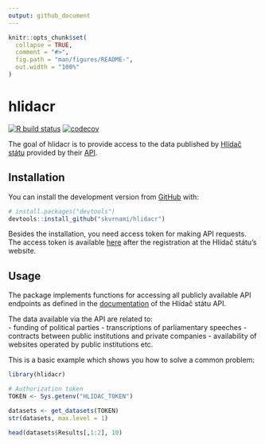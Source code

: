 ```yaml
---
output: github_document
---
```


<!-- README.md is generated from README.Rmd. Please edit that file -->

```r
knitr::opts_chunk$set(
  collapse = TRUE,
  comment = "#>",
  fig.path = "man/figures/README-",
  out.width = "100%"
)
```

# hlidacr

<!-- badges: start -->
[![R build status](https://github.com/skvrnami/hlidacr/workflows/R-CMD-check/badge.svg)](https://github.com/skvrnami/hlidacr/actions)
[![codecov](https://codecov.io/gh/skvrnami/hlidacr/branch/main/graph/badge.svg?token=FWP73F1DOL)](https://codecov.io/gh/skvrnami/hlidacr)
<!-- badges: end -->

The goal of hlidacr is to provide access to the data published by [Hlídač státu](https://www.hlidacstatu.cz/) provided by their [API](https://www.hlidacstatu.cz/api/v2/swagger/index). 

## Installation

You can install the development version from [GitHub](https://github.com/) with:

``` r
# install.packages("devtools")
devtools::install_github("skvrnami/hlidacr")
```

Besides the installation, you need access token for making API requests. 
The access token is available [here](https://www.hlidacstatu.cz/api/v1/Index) 
after the registration at the Hlídač státu's website. 

## Usage

The package implements functions for accessing all publicly available API endpoints
as defined in the [documentation](https://www.hlidacstatu.cz/api/v2/swagger/index)
of the Hlídač státu API. 

The data available via the API are related to:  
- funding of political parties
- transcriptions of parliamentary speeches
- contracts between public institutions and private companies
- availability of websites operated by public institutions
etc.

This is a basic example which shows you how to solve a common problem:

```r
library(hlidacr)

# Authorization token
TOKEN <- Sys.getenv("HLIDAC_TOKEN")

datasets <- get_datasets(TOKEN)
str(datasets, max.level = 1)

head(datasets$Results[,1:2], 10)
```

